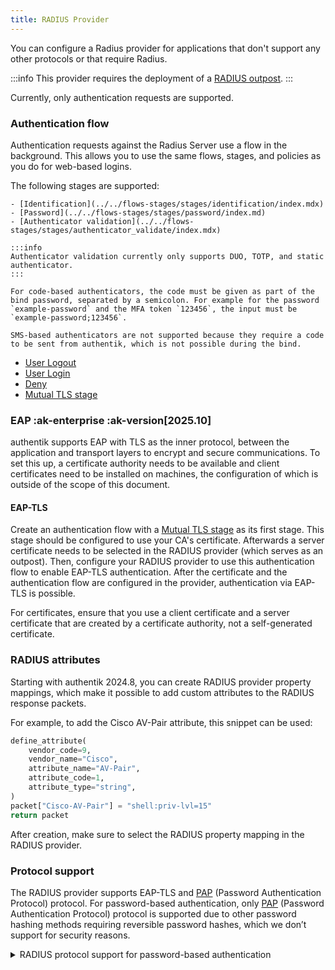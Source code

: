 ```yaml
---
title: RADIUS Provider
---
```



You can configure a Radius provider for applications that don't support any other protocols or that require Radius.

:::info
This provider requires the deployment of a [RADIUS outpost](../../outposts/index.mdx).
:::

Currently, only authentication requests are supported.

### Authentication flow

Authentication requests against the Radius Server use a flow in the background. This allows you to use the same flows, stages, and policies as you do for web-based logins.

The following stages are supported:

    - [Identification](../../flows-stages/stages/identification/index.mdx)
    - [Password](../../flows-stages/stages/password/index.md)
    - [Authenticator validation](../../flows-stages/stages/authenticator_validate/index.mdx)

    :::info
    Authenticator validation currently only supports DUO, TOTP, and static authenticator.
    :::

    For code-based authenticators, the code must be given as part of the bind password, separated by a semicolon. For example for the password `example-password` and the MFA token `123456`, the input must be `example-password;123456`.

    SMS-based authenticators are not supported because they require a code to be sent from authentik, which is not possible during the bind.

- [User Logout](../../flows-stages/stages/user_logout.md)
- [User Login](../../flows-stages/stages/user_login/index.md)
- [Deny](../../flows-stages/stages/deny.md)
- [Mutual TLS stage](../../flows-stages/stages/mtls/index.md)

### EAP :ak-enterprise :ak-version[2025.10]

authentik supports EAP with TLS as the inner protocol, between the application and transport layers to encrypt and secure communications. To set this up, a certificate authority needs to be available and client certificates need to be installed on machines, the configuration of which is outside of the scope of this document.

#### EAP-TLS

Create an authentication flow with a [Mutual TLS stage](../../flows-stages/stages/mtls/index.md) as its first stage. This stage should be configured to use your CA's certificate. Afterwards a server certificate needs to be selected in the RADIUS provider (which serves as an outpost). Then, configure your RADIUS provider to use this authentication flow to enable EAP-TLS authentication. After the certificate and the authentication flow are configured in the provider, authentication via EAP-TLS is possible.

For certificates, ensure that you use a client certificate and a server certificate that are created by a certificate authority, not a self-generated certificate.

### RADIUS attributes

Starting with authentik 2024.8, you can create RADIUS provider property mappings, which make it possible to add custom attributes to the RADIUS response packets.

For example, to add the Cisco AV-Pair attribute, this snippet can be used:

```python
define_attribute(
    vendor_code=9,
    vendor_name="Cisco",
    attribute_name="AV-Pair",
    attribute_code=1,
    attribute_type="string",
)
packet["Cisco-AV-Pair"] = "shell:priv-lvl=15"
return packet
```

After creation, make sure to select the RADIUS property mapping in the RADIUS provider.

### Protocol support

The RADIUS provider supports EAP-TLS and [PAP](https://en.wikipedia.org/wiki/Password_Authentication_Protocol) (Password Authentication Protocol) protocol. For password-based authentication, only [PAP](https://en.wikipedia.org/wiki/Password_Authentication_Protocol) (Password Authentication Protocol) protocol is supported due to other password hashing methods requiring reversible password hashes, which we don’t support for security reasons.

<details>
  <summary>RADIUS protocol support for password-based authentication</summary>

<HashSupport />
</details>
